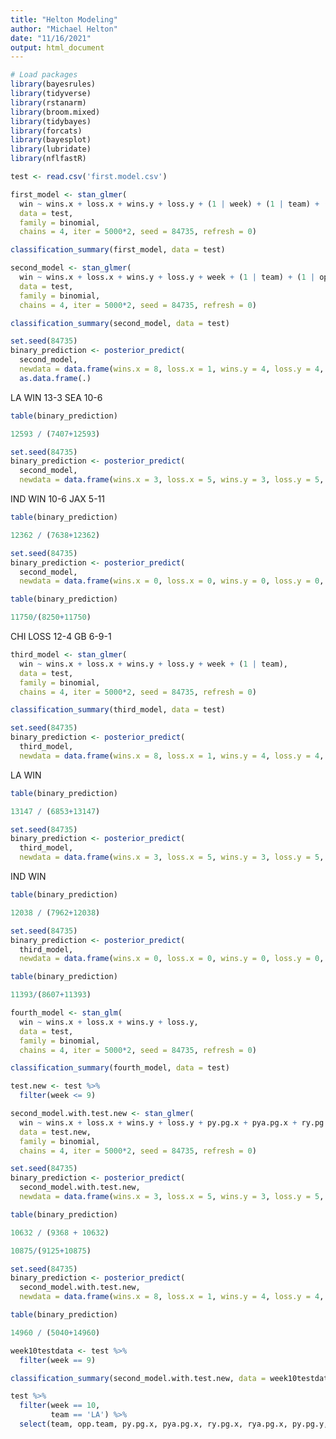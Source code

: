```yaml
---
title: "Helton Modeling"
author: "Michael Helton"
date: "11/16/2021"
output: html_document
---
```


```r
# Load packages
library(bayesrules)
library(tidyverse)
library(rstanarm)
library(broom.mixed)
library(tidybayes)
library(forcats)
library(bayesplot)
library(lubridate)
library(nflfastR)
```

```r
test <- read.csv('first.model.csv')
```


```r
first_model <- stan_glmer(
  win ~ wins.x + loss.x + wins.y + loss.y + (1 | week) + (1 | team) + (1 | opp.team),
  data = test,
  family = binomial,
  chains = 4, iter = 5000*2, seed = 84735, refresh = 0)
```

```r
classification_summary(first_model, data = test)
```

```r
second_model <- stan_glmer(
  win ~ wins.x + loss.x + wins.y + loss.y + week + (1 | team) + (1 | opp.team),
  data = test,
  family = binomial,
  chains = 4, iter = 5000*2, seed = 84735, refresh = 0)
```

```r
classification_summary(second_model, data = test)
```

```r
set.seed(84735)
binary_prediction <- posterior_predict(
  second_model,
  newdata = data.frame(wins.x = 8, loss.x = 1, wins.y = 4, loss.y = 4, week = 9, team = 'LA', opp.team = 'SEA')) %>%
  as.data.frame(.)
```

LA WIN 13-3
SEA 10-6

```r
table(binary_prediction)
```

```r
12593 / (7407+12593)
```

```r
set.seed(84735)
binary_prediction <- posterior_predict(
  second_model,
  newdata = data.frame(wins.x = 3, loss.x = 5, wins.y = 3, loss.y = 5, week = 9, team = 'IND', opp.team = 'JAX'))
```

IND WIN 10-6
JAX 5-11

```r
table(binary_prediction)
```

```r
12362 / (7638+12362)
```

```r
set.seed(84735)
binary_prediction <- posterior_predict(
  second_model,
  newdata = data.frame(wins.x = 0, loss.x = 0, wins.y = 0, loss.y = 0, week = 0, team = 'CHI', opp.team = 'GB'))
```

```r
table(binary_prediction)
```

```r
11750/(8250+11750)
```

CHI LOSS 12-4
GB 6-9-1

```r
third_model <- stan_glmer(
  win ~ wins.x + loss.x + wins.y + loss.y + week + (1 | team),
  data = test,
  family = binomial,
  chains = 4, iter = 5000*2, seed = 84735, refresh = 0)
```

```r
classification_summary(third_model, data = test)
```

```r
set.seed(84735)
binary_prediction <- posterior_predict(
  third_model,
  newdata = data.frame(wins.x = 8, loss.x = 1, wins.y = 4, loss.y = 4, week = 9, team = 'LA'))
```

LA WIN

```r
table(binary_prediction)
```

```r
13147 / (6853+13147)
```

```r
set.seed(84735)
binary_prediction <- posterior_predict(
  third_model,
  newdata = data.frame(wins.x = 3, loss.x = 5, wins.y = 3, loss.y = 5, week = 9, team = 'IND'))
```

IND WIN

```r
table(binary_prediction)
```

```r
12038 / (7962+12038)
```

```r
set.seed(84735)
binary_prediction <- posterior_predict(
  third_model,
  newdata = data.frame(wins.x = 0, loss.x = 0, wins.y = 0, loss.y = 0, week = 0, team = 'CHI'))
```

```r
table(binary_prediction)
```

```r
11393/(8607+11393)
```


```r
fourth_model <- stan_glm(
  win ~ wins.x + loss.x + wins.y + loss.y,
  data = test,
  family = binomial,
  chains = 4, iter = 5000*2, seed = 84735, refresh = 0)
```

```r
classification_summary(fourth_model, data = test)
```

```r
test.new <- test %>%
  filter(week <= 9)
```

```r
second_model.with.test.new <- stan_glmer(
  win ~ wins.x + loss.x + wins.y + loss.y + py.pg.x + pya.pg.x + ry.pg.x + rya.pg.x + (1 | team) + (1 | opp.team),
  data = test.new,
  family = binomial,
  chains = 4, iter = 5000*2, seed = 84735, refresh = 0)
```

```r
set.seed(84735)
binary_prediction <- posterior_predict(
  second_model.with.test.new,
  newdata = data.frame(wins.x = 3, loss.x = 5, wins.y = 3, loss.y = 5, week = 10, team = 'IND', opp.team = 'JAX', py.pg.x = 274.6667, pya.pg.x = 281, ry.pg.x = 113.5556, rya.pg.x = 107.7778, py.pg.y = 203.8889, pya.pg.y = 242.1111, ry.pg.y = 114.4444, rya.pg.y = 99.77778))
```

```r
table(binary_prediction)
```

```r
10632 / (9368 + 10632)
```

```r
10875/(9125+10875)
```


```r
set.seed(84735)
binary_prediction <- posterior_predict(
  second_model.with.test.new,
  newdata = data.frame(wins.x = 8, loss.x = 1, wins.y = 4, loss.y = 4, week = 10, team = 'LA', opp.team = 'SEA'))
```

```r
table(binary_prediction)
```

```r
14960 / (5040+14960)
```

```r
week10testdata <- test %>%
  filter(week == 9)
```

```r
classification_summary(second_model.with.test.new, data = week10testdata)
```

```r
test %>%
  filter(week == 10, 
         team == 'LA') %>%
  select(team, opp.team, py.pg.x, pya.pg.x, ry.pg.x, rya.pg.x, py.pg.y, pya.pg.y, ry.pg.y, rya.pg.y)
```

